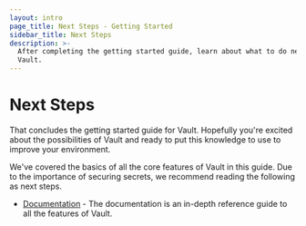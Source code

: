 ```yaml
---
layout: intro
page_title: Next Steps - Getting Started
sidebar_title: Next Steps
description: >-
  After completing the getting started guide, learn about what to do next with
  Vault.
---
```


# Next Steps

That concludes the getting started guide for Vault. Hopefully you're
excited about the possibilities of Vault and ready to put this knowledge
to use to improve your environment.

We've covered the basics of all the core features of Vault in this guide.
Due to the importance of securing secrets, we recommend reading the following
as next steps.

- [Documentation](/vault/docs) - The documentation is an in-depth
  reference guide to all the features of Vault.
